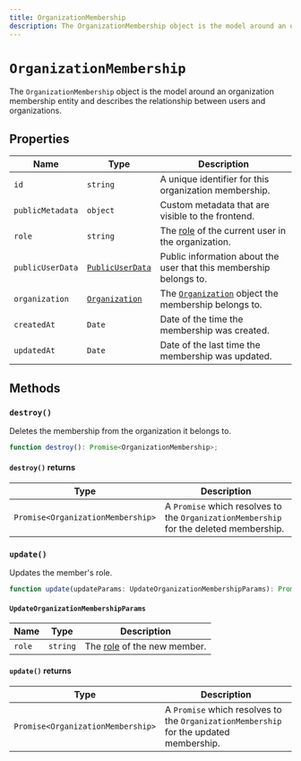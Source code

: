 ---
title: OrganizationMembership
description: The OrganizationMembership object is the model around an organization membership entity and describes the relationship between users and organizations.
---

# `OrganizationMembership`

The `OrganizationMembership` object is the model around an organization membership entity and describes the relationship between users and organizations.

## Properties

| Name | Type | Description |
| --- | --- | --- |
| `id` | `string` | A unique identifier for this organization membership. |
| `publicMetadata` | `object` | Custom metadata that are visible to the frontend. |
| `role` | `string` | The [role](/docs/organizations/roles-permissions) of the current user in the organization. |
| `publicUserData` | [`PublicUserData`](/docs/references/javascript/types/public-user-data) | Public information about the user that this membership belongs to. |
| `organization` | [`Organization`](/docs/references/javascript/organization/organization) | The [`Organization`](/docs/references/javascript/organization/organization) object the membership belongs to. |
| `createdAt` | `Date` | Date of the time the membership was created. |
| `updatedAt` | `Date` | Date of the last time the membership was updated. |

## Methods

### `destroy()`

Deletes the membership from the organization it belongs to.

```typescript
function destroy(): Promise<OrganizationMembership>;
```

#### `destroy()` returns

| Type | Description |
| --- | --- |
| `Promise<OrganizationMembership>` | A `Promise` which resolves to the `OrganizationMembership` for the deleted membership. |

### `update()`

Updates the member's role.

```typescript
function update(updateParams: UpdateOrganizationMembershipParams): Promise<OrganizationMembership>;
```

#### `UpdateOrganizationMembershipParams`

| Name | Type | Description |
| --- | --- | --- |
| `role` | `string` | The [role](/docs/organizations/roles-permissions) of the new member. |

#### `update()` returns

| Type | Description |
| --- | --- |
| `Promise<OrganizationMembership>` | A `Promise` which resolves to the `OrganizationMembership` for the updated membership. |
